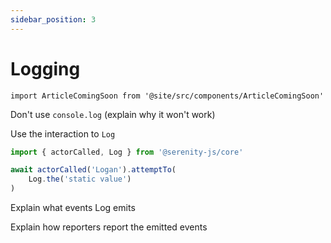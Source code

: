 ```yaml
---
sidebar_position: 3
---
```


# Logging

```mdx-code-block
import ArticleComingSoon from '@site/src/components/ArticleComingSoon'
```

<ArticleComingSoon />

Don't use `console.log` (explain why it won't work)

Use the interaction to `Log`

```typescript
import { actorCalled, Log } from '@serenity-js/core'

await actorCalled('Logan').attemptTo(
    Log.the('static value')
)
```

Explain what events Log emits

Explain how reporters report the emitted events
